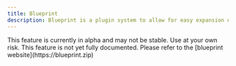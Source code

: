 ```yaml
---
title: Blueprint
description: Blueprint is a plugin system to allow for easy expansion of Pyrodactyl's functionality.
---
```


<Callout type="info" title="Note">
  This feature is currently in alpha and may not be stable. Use at your own risk.
</Callout>

<Callout type="warning" title="Warning">
  This feature is not yet fully documented. Please refer to the [blueprint website](https://blueprint.zip)
</Callout>